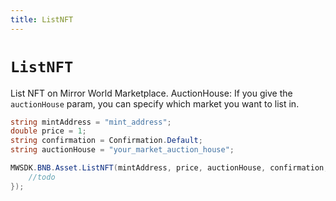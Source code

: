 ```yaml
---
title: ListNFT
---
```


# `ListNFT`

List NFT on Mirror World Marketplace.
AuctionHouse: If you give the `auctionHouse` param, you can specify which market you want to list in.

```csharp
string mintAddress = "mint_address";
double price = 1;
string confirmation = Confirmation.Default;
string auctionHouse = "your_market_auction_house";

MWSDK.BNB.Asset.ListNFT(mintAddress, price, auctionHouse, confirmation, null, (res) => {
    //todo
});
```